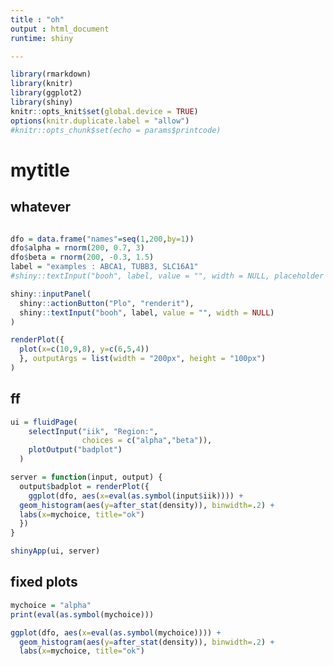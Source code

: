 ```yaml
---
title : "oh"
output : html_document
runtime: shiny

---
```


```r
library(rmarkdown)
library(knitr)
library(ggplot2)
library(shiny)
knitr::opts_knit$set(global.device = TRUE)
options(knitr.duplicate.label = "allow")
#knitr::opts_chunk$set(echo = params$printcode)
```
# mytitle {.tabset}
## whatever



```r


```



```r

dfo = data.frame("names"=seq(1,200,by=1))
dfo$alpha = rnorm(200, 0.7, 3)
dfo$beta = rnorm(200, -0.3, 1.5)
label = "examples : ABCA1, TUBB3, SLC16A1"
#shiny::textInput("booh", label, value = "", width = NULL, placeholder = NULL)

shiny::inputPanel(
  shiny::actionButton("Plo", "renderit"),
  shiny::textInput("booh", label, value = "", width = NULL)
)

```



```r
renderPlot({
  plot(x=c(10,9,8), y=c(6,5,4))
  }, outputArgs = list(width = "200px", height = "100px")
)

```

## ff




```r
ui = fluidPage(
    selectInput("iik", "Region:",
                choices = c("alpha","beta")),
    plotOutput("badplot")
  )

server = function(input, output) {
  output$badplot = renderPlot({
    ggplot(dfo, aes(x=eval(as.symbol(input$iik)))) + 
  geom_histogram(aes(y=after_stat(density)), binwidth=.2) +
  labs(x=mychoice, title="ok")
  })
}

shinyApp(ui, server)

```




## fixed plots
```r
mychoice = "alpha"
print(eval(as.symbol(mychoice)))

ggplot(dfo, aes(x=eval(as.symbol(mychoice)))) + 
  geom_histogram(aes(y=after_stat(density)), binwidth=.2) +
  labs(x=mychoice, title="ok")


```
